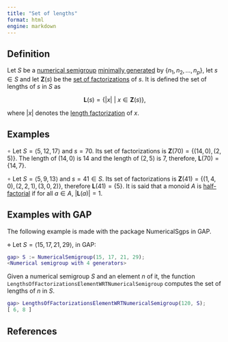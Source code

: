 ```yaml
---
title: "Set of lengths"
format: html
engine: markdown
---
```


## Definition

Let $S$ be a [numerical semigroup](../Basic-concepts/Numerical-semigroup.qmd) [minimally generated](../Basic-concepts/Minimal-set-of-generators.qmd) by $\{n_1, n_2, \ldots, n_p\}$, let $s \in S$ and let $\mathbf{Z}(s)$ be the [set of factorizations](../Presentations-NS/Set-of-factorizations.qmd) of $s$. It is defined the set of lengths of $s$ in $S$ as

$$
\mathbf{L}(s) = \{|x| ~ | ~ x \in \mathbf{Z}(s)\},
$$

where $|x|$ denotes the [length factorization](Length-factorization.qmd) of $x$.

## Examples

$\circ$ Let $S = \langle 5, 12, 17 \rangle$ and $s = 70$. Its set of factorizations is $\mathbf{Z}(70) = \{(14, 0), (2,5)\}$. The length of $(14,0)$ is $14$ and the length of $(2,5)$ is $7$, therefore, $\mathbf{L}(70) = \{14, 7\}$.

$\circ$ Let $S = \langle 5, 9, 13 \rangle$ and $s = 41 \in S$. Its set of factorizations is $\mathbf{Z}(41) = \{(1,4,0), (2,2,1), (3,0,2)\}$, therefore $\mathbf{L}(41) = \{5\}$. It is said that a monoid $A$ is [half-factorial](Half-factorial-monoid.qmd) if for all $a \in A$, $|\mathbf{L}(a)| = 1$.

## Examples with GAP

The following example is made with the package NumericalSgps in GAP.

$\diamond$ Let $S = \langle 15, 17, 21, 29 \rangle$, in GAP:

``` gap
gap> S := NumericalSemigroup(15, 17, 21, 29);
<Numerical semigroup with 4 generators>
```

Given a numerical semigroup $S$ and an element $n$ of it, the function `LengthsOfFactorizationsElementWRTNumericalSemigroup` computes the set of lengths of $n$ in $S$.

``` gap
gap> LengthsOfFactorizationsElementWRTNumericalSemigroup(120, S);
[ 6, 8 ]
```

## References
